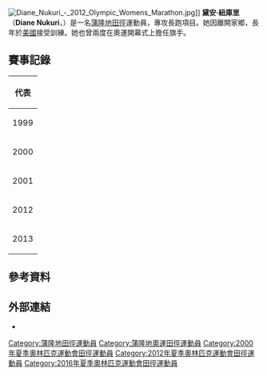 {{Infobox sportsperson
| name                      = Diane Nukuri
| image                     = Diane Nukuri-Johnson at the 2012 Olympics, Burundi Day.jpg
| image_size                = 
| alt                       = 
| caption                   = 
| real_name                 = 
| native_name               = 
| native_name_lang          = 
| romanizedname             = 
| english_name              = 
| birth_name                = 
| nickname                  = 
| nationality               = {{BDI}}
| national_team             = 
| ethnicity                 = 
| hometown                  = 
| citizenship               = 
| birth_date                = {{Birth date and age|year=1984|month=12|day=1}}
| birth_place               = 
| death_date                = 
| death_place               = 
| resting_place             = 
| resting_place_coordinates = 
| monuments                 = 
| residence                 = {{USA}}亞利桑那州Flagstaff
| education                 = 
| alma_mater                = 
| occupation                = 
| years_active              = 1999 -
| employer                  = 
| agent                     = 
| height                    = {{height|m=1.82}}
| weight                    = {{weight|kg=59}}
| spouse                    = 
| life_partner              = 
| other_interests           = 
| website                   = 
| module                    = 
| country                   = 
| sport                     = 田徑
| position                  = 
| shoots                    = 
| catches                   = 
| disability                = 
| disability_class          = 
| weight_class              = 
| weight_class_type         = 
| rank                      = 
| event                     = 中長跑、長跑
| event_type                = 
| universityteam            = 
| collegeteam               = 
| league                    = 
| league_type               = 
| club                      = 
| team                      = 
| turnedpro                 = 
| turnedpro_type            = 
| partner                   = 
| former_partner            = 
| coach                     = Layne Anderson
| retired                   = 
| coaching                  = 
| module2                   = 
| worlds                    = 
{{ubl
|'''2000年IAAF世界越野錦標賽（U20 Race）'''：第18名
|'''2001年IAAF世界越野錦標賽（U20 Race）'''：第27名
}}
| regionals                 = 
{{ubl
|'''1999年非洲運動會'''：5000公尺第十名
|'''2001年法語系運動會'''：10000公尺第三名
|'''2013年法語系運動會'''：10000公尺第一名
}}
| nationals                 = 
{{ubl
|'''2016年PaytonJordan邀請賽（Section 1）'''：10000公尺第16名
}}
| olympics                  = 
{{ubl
|'''2012年夏季奧林匹克運動會'''：馬拉松第30名
|'''2016年夏季奧林匹克運動會'''：10000公尺第13名
}}
| paralympics               = 
| commonwealth              = 
| highestranking            = 
| pb                        = 
{{ubl
|'''1500公尺'''：4分20.95秒 （2007年）
|'''1英里'''：4分46.39秒 （2013年）
|'''3000公尺'''：9分24.25秒 （2008年）
|'''5000公尺'''：15分59.39秒 （2008年）
|'''5公里'''：15分34秒 （2016年 '''全國紀錄'''）
|'''4英里'''：20分28秒 （2012年 '''全國紀錄'''）
|'''8公里'''：27分10秒 （2010年 '''全國紀錄'''）
|'''10000公尺'''：31分28.69秒 （2016年 '''全國紀錄'''）
|'''10公里'''：31分49秒 （2016年 '''全國紀錄'''）
|'''12公里'''：40分01秒 （2012年 '''全國紀錄'''）
|'''15公里'''：48分57秒 （2016年 '''全國紀錄'''）
|'''10英里'''：53分56秒 （2018年 '''全國紀錄'''）
|'''20公里'''：1小時05分46秒 （2016年 '''全國紀錄'''）
|'''半程馬拉松'''：1小時09分12秒 （2013年 '''全國紀錄'''）
|'''25公里'''：1小時26分55秒 （2014年 '''全國紀錄'''）
|'''30公里'''：1小時42分38秒 （2015年 '''全國紀錄'''）
|'''馬拉松'''：2小時27分50秒 （2015年 '''全國紀錄'''）
}}
| medaltemplates            = 
{{MedalCountry|{{BDI}}}}
{{MedalSport |女子田徑}}
{{MedalCompetition|法語系運動會}}
{{MedalBronze|2001年加拿大安大略省渥太華|10000公尺}}
{{MedalGold|2013年法國尼斯|10000公尺}}
| show-medals               = 
| medaltemplates-title      = 
| module3                   = 
| updated                   = 2017年5月16日
}}
[[File:Diane_Nukuri_-_2012_Olympic_Womens_Marathon.jpg|thumb]]]]
'''黛安·紐庫里'''（'''Diane Nukuri'''，{{bd|1984年|12月1日||}}）是一名[[蒲隆地|蒲隆地]][[田徑|田徑]]運動員，專攻長跑項目。她因{{link-en|蒲隆地內戰|Burundi civil war}}離開家鄉，長年於[[美國|美國]]接受訓練。她也曾兩度在奧運開幕式上擔任旗手。

== 賽事記錄 ==
{| {{AchievementTable|Event=yes}}
|-
! colspan="6" | 代表 {{BDI}}
|-
|1999
|[[1999年全非運動會|全非運動會]]
|[[南非|南非]][[約翰尼斯堡|約翰尼斯堡]]
|第10名
|5000公尺
|17:04.75
|-
|rowspan=3|2000
|rowspan=2|{{link-en|2000年世界越野錦標賽|2000 IAAF World Cross Country Championships|世界越野錦標賽}}
|rowspan=2|[[葡萄牙|葡萄牙]]{{link-en|Vilamoura|Vilamoura}}
|第18名
|青年女子組 (6.29公里)
|21:42
|-
| - 
|女子短程組 (4.18公里)
|DNS
|-
|[[2000年夏季奧林匹克運動會|奧林匹克運動會]]
|[[澳洲|澳洲]][[悉尼|雪梨]]
|第45名 (h)
|5000公尺
|16:38.30
|-
|rowspan=2|2001
|{{link-en|2001年世界越野錦標賽|2001 IAAF World Cross Country Championships|世界越野錦標賽}}
|[[比利時|比利時]][[奥斯滕德|奥斯滕德]]
|第27名
|青年女子組 (5.9公里)
|23:37
|-
|[[2001年法語系運動會|法語系運動會]]
|[[加拿大|加拿大]][[渥太華|渥太華]]
|bgcolor=cc9966 | 季軍
|10,000公尺
|34:30.66
|-
|2012
|[[2012年夏季奧林匹克運動會|奧林匹克運動會]]
|[[英國|英國]][[倫敦|倫敦]]
|第31名
|馬拉松
|[[2012年夏季奧林匹克運動會田徑女子馬拉松比賽|2:30.13]]
|-
|2013
|[[2013年法語系運動會|法語系運動會]]
|[[法國|法國]][[尼斯|尼斯]]
|bgcolor=gold | 冠軍
|10,000公尺
|32:29.14
|}

== 參考資料 ==
{{Reflist}}

== 外部連結 ==
* {{IAAF name|id=174771}}

{{DEFAULTSORT:Nukuri, Diane}}
[[Category:蒲隆地田徑運動員|Category:蒲隆地田徑運動員]]
[[Category:蒲隆地奧運田徑運動員|Category:蒲隆地奧運田徑運動員]]
[[Category:2000年夏季奧林匹克運動會田徑運動員|Category:2000年夏季奧林匹克運動會田徑運動員]]
[[Category:2012年夏季奧林匹克運動會田徑運動員|Category:2012年夏季奧林匹克運動會田徑運動員]]
[[Category:2016年夏季奧林匹克運動會田徑運動員|Category:2016年夏季奧林匹克運動會田徑運動員]]
